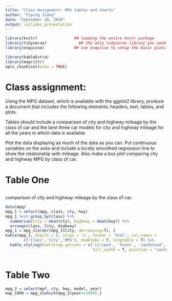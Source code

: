 ```yaml
---
title: "Class Assignment: MPG tables and charts"
author: "Yiping Jiang"
date: "September 20, 2019"
output: ioslides_presentation
---
```


```r
library(knitr)                ## loading the entire knitr package
library(tidyverse)              ## the only tidyverse library you need is ggplot2
library(esquisse)             ## use esquisse to setup the basic plots

library(kableExtra)
library(magrittr)
opts_chunk$set(echo = TRUE)
```

# Class assignment:

Using the MPG dataset, which is available with the ggplot2 library, produce a document that includes the following elements: headers, text, tables, and plots.  

Tables should include a comparison of city and highway mileage by the class of car and the best three car models for city and highway mileage for all the years in which data is available.  

Plot the data displaying as much of the data as you can. Put continuous variables on the axes and include a locally smoothed regression line to show the relationship with mileage.  Also make a box plot comparing city and highway MPG by class of car.  


# Table One
##
<div class = "centered">
comparison of city and highway mileage by the class of car.

```r

data(mpg)
mpg_1 = select(mpg, class, cty, hwy)
mpg_1 %<>% group_by(class) %>%
  summarise(City = mean(cty), Highway = mean(hwy)) %>%
  arrange(class, City, Highway)
mpg_1 = mpg_1[order(mpg_1$City, decreasing=T), ]
kable(mpg_1, digits = 2, align = 'c', format = 'html', col.names =
        c('Class','City','MPG'), booktabs = T, longtable = T) %>%
  kable_styling(bootstrap_options = c('striped', 'hover', 'condensed', 'responsive',  
                                      full_width = T, position = "center", font_size = 15))
                
```

# Table Two

```r

mpg_2 = select(mpf, cty, hwy, model, year)
map_1999 = mpg_2[which(mpg_2$year==1999),]

```




